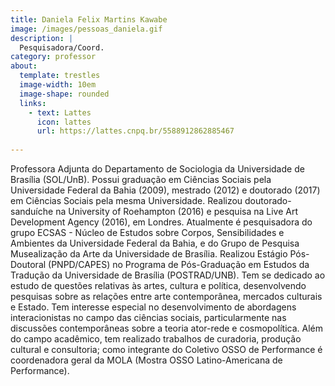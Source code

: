 ```yaml
---
title: Daniela Felix Martins Kawabe
image: /images/pessoas_daniela.gif
description: |
  Pesquisadora/Coord.
category: professor
about:
  template: trestles
  image-width: 10em
  image-shape: rounded
  links:
    - text: Lattes
      icon: lattes
      url: https://lattes.cnpq.br/5588912862885467
  
---
```


Professora Adjunta do Departamento de Sociologia da Universidade de Brasília (SOL/UnB). Possui graduação em Ciências Sociais pela Universidade Federal da Bahia (2009), mestrado (2012) e doutorado (2017) em Ciências Sociais pela mesma Universidade. Realizou doutorado-sanduíche na University of Roehampton (2016) e pesquisa na Live Art Development Agency (2016), em Londres. Atualmente é pesquisadora do grupo ECSAS - Núcleo de Estudos sobre Corpos, Sensibilidades e Ambientes da Universidade Federal da Bahia, e do Grupo de Pesquisa Musealização da Arte da Universidade de Brasília. Realizou Estágio Pós-Doutoral (PNPD/CAPES) no Programa de Pós-Graduação em Estudos da Tradução da Universidade de Brasília (POSTRAD/UNB). Tem se dedicado ao estudo de questões relativas às artes, cultura e política, desenvolvendo pesquisas sobre as relações entre arte contemporânea, mercados culturais e Estado. Tem interesse especial no desenvolvimento de abordagens interacionistas no campo das ciências sociais, particularmente nas discussões contemporâneas sobre a teoria ator-rede e cosmopolítica. Além do campo acadêmico, tem realizado trabalhos de curadoria, produção cultural e consultoria; como integrante do Coletivo OSSO de Performance é coordenadora geral da MOLA (Mostra OSSO Latino-Americana de Performance).